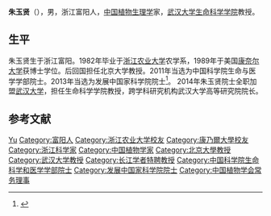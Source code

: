 {{Infobox person
| 姓名     = 朱玉贤
| 图像     = 
| 图像说明 = 
| 出生日期 = {{bya|1955|12}}
| 出生地   = {{CHN}}[[浙江省|浙江省]][[富阳縣|富阳縣]]
| 死亡日期 = <!-- {{Death date and age|YYYY|MM|DD|YYYY|MM|DD}}（死亡在前，出生在后） -->
| 死亡地   = 
| 国籍       = {{PRC}}
| 籍贯       = 
| 别名     = 
| 知名于   = 
| 职业     = 植物生理学家
| 母校 = [[浙江农业大学|浙江农业大学]]
}}
'''朱玉贤'''（{{bd|1955年|12月||}}），男，浙江富阳人，[[中华人民共和国|中国]][[植物生理学|植物生理学]]家，[[武汉大学生命科学学院|武汉大学生命科学学院]]教授。

== 生平 ==
朱玉贤生于浙江富阳。1982年毕业于[[浙江农业大学|浙江农业大学]]农学系，1989年于美国[[康奈尔大学|康奈尔大学]]获博士学位。后回国担任北京大学教授。2011年当选为中国科学院生命与医学学部院士。2013年当选为发展中国家科学院院士<ref>{{cite web|url=http://www.casad.cas.cn/aca/371/smkxhyxxb-201112-t20111213_3412379.html|title=中国科学院院士信息：朱玉贤|access-date=2017-08-07|archive-date=2018-12-27|archive-url=https://web.archive.org/web/20181227040832/http://www.casad.cas.cn/aca/371/smkxhyxxb-201112-t20111213_3412379.html|dead-url=no}}</ref>。
2014年朱玉贤院士全职加盟[[武汉大学|武汉大学]]，担任生命科学学院教授，跨学科研究机构武汉大学高等研究院院长。

== 参考文献 ==
{{reflist}}

{{中国科学院生命科学和医学学部院士}}
{{第四批“长江学者奖励计划”特聘教授}}
{{Navboxes
| title  = 朱玉贤在[[中国植物学会|中国植物学会]]的职务
| list1  =
{{中国植物学会第十四届理事会}}
{{中国植物学会第十五届理事会}}
}}

{{normdaten}}

{{DEFAULTSORT:Zhu yuxian}}
[[Category:朱姓|Yu]]
[[Category:富阳人|Category:富阳人]]
[[Category:浙江农业大学校友|Category:浙江农业大学校友]]
[[Category:康乃爾大學校友|Category:康乃爾大學校友]]
[[Category:浙江科学家|Category:浙江科学家]]
[[Category:中国植物学家|Category:中国植物学家]]
[[Category:北京大學教授|Category:北京大學教授]]
[[Category:武汉大学教授|Category:武汉大学教授]]
[[Category:长江学者特聘教授|Category:长江学者特聘教授]]
[[Category:中国科学院生命科学和医学学部院士|Category:中国科学院生命科学和医学学部院士]]
[[Category:发展中国家科学院院士|Category:发展中国家科学院院士]]
[[Category:中国植物学会常务理事|Category:中国植物学会常务理事]]


{{中国科学家小作品}}